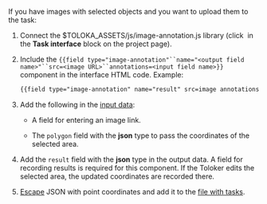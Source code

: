 If you have images with selected objects and you want to upload them to the task:

1. Connect the $TOLOKA_ASSETS/js/image-annotation.js library (click <img src="https://tlkfrontprod.azureedge.net/portal-production/static/uploaded/images/1675425167322/1675425167322_original_svg.svg" alt="" /> in the **Task interface** block on the project page).

1. Include the `{{field type="image-annotation"``name="<output field name>"``src=<image URL>``annotations=<input field name>}}` component in the interface HTML code. Example:

    ```html
    {{field type="image-annotation" name="result" src=image annotations=polygon}}
    ```

1. Add the following in the [input data](/docs/guide/incoming):

    - A field for entering an image link.

    - The `polygon` field with the **json** type to pass the coordinates of the selected area.

1. Add the `result` field with the **json** type in the output data. A field for recording results is required for this component. If the Toloker edits the selected area, the updated coordinates are recorded there.

1. [Escape](/docs/guide/pool_csv#json) JSON with point coordinates and add it to the [file with tasks](/docs/glossary#tsv).
